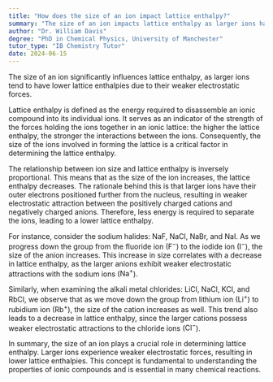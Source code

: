 ```yaml
---
title: "How does the size of an ion impact lattice enthalpy?"
summary: "The size of an ion impacts lattice enthalpy as larger ions have lower lattice enthalpies due to weaker electrostatic forces."
author: "Dr. William Davis"
degree: "PhD in Chemical Physics, University of Manchester"
tutor_type: "IB Chemistry Tutor"
date: 2024-06-15
---
```


The size of an ion significantly influences lattice enthalpy, as larger ions tend to have lower lattice enthalpies due to their weaker electrostatic forces.

Lattice enthalpy is defined as the energy required to disassemble an ionic compound into its individual ions. It serves as an indicator of the strength of the forces holding the ions together in an ionic lattice: the higher the lattice enthalpy, the stronger the interactions between the ions. Consequently, the size of the ions involved in forming the lattice is a critical factor in determining the lattice enthalpy.

The relationship between ion size and lattice enthalpy is inversely proportional. This means that as the size of the ion increases, the lattice enthalpy decreases. The rationale behind this is that larger ions have their outer electrons positioned further from the nucleus, resulting in weaker electrostatic attraction between the positively charged cations and negatively charged anions. Therefore, less energy is required to separate the ions, leading to a lower lattice enthalpy.

For instance, consider the sodium halides: NaF, NaCl, NaBr, and NaI. As we progress down the group from the fluoride ion ($\text{F}^-$) to the iodide ion ($\text{I}^-$), the size of the anion increases. This increase in size correlates with a decrease in lattice enthalpy, as the larger anions exhibit weaker electrostatic attractions with the sodium ions ($\text{Na}^+$).

Similarly, when examining the alkali metal chlorides: LiCl, NaCl, KCl, and RbCl, we observe that as we move down the group from lithium ion ($\text{Li}^+$) to rubidium ion ($\text{Rb}^+$), the size of the cation increases as well. This trend also leads to a decrease in lattice enthalpy, since the larger cations possess weaker electrostatic attractions to the chloride ions ($\text{Cl}^-$).

In summary, the size of an ion plays a crucial role in determining lattice enthalpy. Larger ions experience weaker electrostatic forces, resulting in lower lattice enthalpies. This concept is fundamental to understanding the properties of ionic compounds and is essential in many chemical reactions.
    